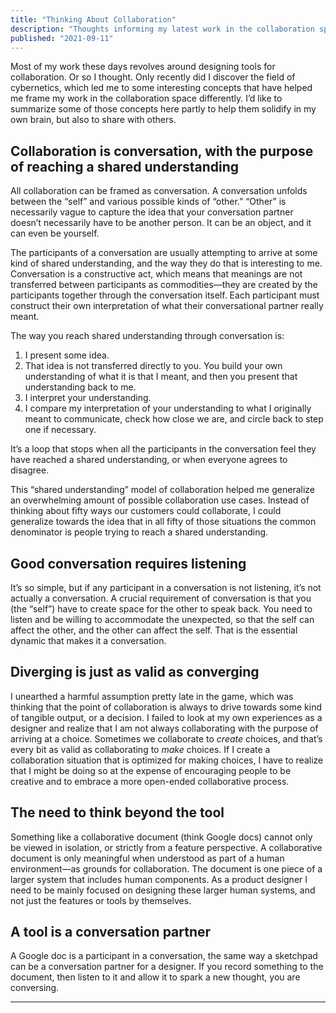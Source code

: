 ```yaml
---
title: "Thinking About Collaboration"
description: "Thoughts informing my latest work in the collaboration space"
published: "2021-09-11"
---
```


Most of my work these days revolves around designing tools for collaboration. Or so I thought. Only recently did I discover the field of cybernetics, which led me to some interesting concepts that have helped me frame my work in the collaboration space differently. I’d like to summarize some of those concepts here partly to help them solidify in my own brain, but also to share with others.

## Collaboration is conversation, with the purpose of reaching a shared understanding

All collaboration can be framed as conversation. A conversation unfolds between the “self” and various possible kinds of “other.” “Other” is necessarily vague to capture the idea that your conversation partner doesn’t necessarily have to be another person. It can be an object, and it can even be yourself.

The participants of a conversation are usually attempting to arrive at some kind of shared understanding, and the way they do that is interesting to me. Conversation is a constructive act, which means that meanings are not transferred between participants as commodities—they are created by the participants together through the conversation itself. Each participant must construct their own interpretation of what their conversational partner really meant.

The way you reach shared understanding through conversation is:

1. I present some idea.
2. That idea is not transferred directly to you. You build your own understanding of what it is that I meant, and then you present that understanding back to me.
3. I interpret your understanding.
4. I compare my interpretation of your understanding to what I originally meant to communicate, check how close we are, and circle back to step one if necessary.

It’s a loop that stops when all the participants in the conversation feel they have reached a shared understanding, or when everyone agrees to disagree.

This “shared understanding” model of collaboration helped me generalize an overwhelming amount of possible collaboration use cases. Instead of thinking about fifty ways our customers could collaborate, I could generalize towards the idea that in all fifty of those situations the common denominator is people trying to reach a shared understanding.

## Good conversation requires listening

It’s so simple, but if any participant in a conversation is not listening, it’s not actually a conversation. A crucial requirement of conversation is that you (the “self”) have to create space for the other to speak back. You need to listen and be willing to accommodate the unexpected, so that the self can affect the other, and the other can affect the self. That is the essential dynamic that makes it a conversation.

## Diverging is just as valid as converging

I unearthed a harmful assumption pretty late in the game, which was thinking that the point of collaboration is always to drive towards some kind of tangible output, or a decision. I failed to look at my own experiences as a designer and realize that I am not always collaborating with the purpose of arriving at a choice. Sometimes we collaborate to _create_ choices, and that’s every bit as valid as collaborating to _make_ choices. If I create a collaboration situation that is optimized for making choices, I have to realize that I might be doing so at the expense of encouraging people to be creative and to embrace a more open-ended collaborative process.

## The need to think beyond the tool

Something like a collaborative document (think Google docs) cannot only be viewed in isolation, or strictly from a feature perspective. A collaborative document is only meaningful when understood as part of a human environment—as grounds for collaboration. The document is one piece of a larger system that includes human components. As a product designer I need to be mainly focused on designing these larger human systems, and not just the features or tools by themselves.

## A tool is a conversation partner

A Google doc is a participant in a conversation, the same way a sketchpad can be a conversation partner for a designer. If you record something to the document, then listen to it and allow it to spark a new thought, you are conversing.

---
